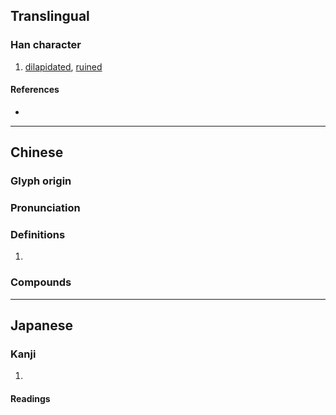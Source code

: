 {{character info/new}}
==Translingual==

===Han character===
{{Han char|rn=32|rad=土|as=06|sn=9|four=47112|canj=GNMU|ids=⿰土危}}

# [[dilapidated]], [[ruined]]

====References====
* {{Han ref|kx=0228.100|dkj=05050|dj=0464.080|hdz=10441.020|uh=579D|ud=22429|bh=CE56|bd=52822}}

----

==Chinese==
{{zh-forms}}

===Glyph origin===
{{Han etym}}

===Pronunciation===
{{zh-pron
|m=guǐ
|c=gwai2
|mc=y
|oc=y
|cat=
}}

===Definitions===
{{zh-hanzi}}

# {{rfdef|zh}}

===Compounds===
{{zh-der|垝垣}}

----

==Japanese==

===Kanji===
{{ja-kanji|grade=|rs=土06}}

# {{defn|lang=ja|sort=土06}}

====Readings====
{{ja-readings
|goon=き<き<くゐ
|kanon=き<き<くゐ
|kun=やぶ-れる
}}